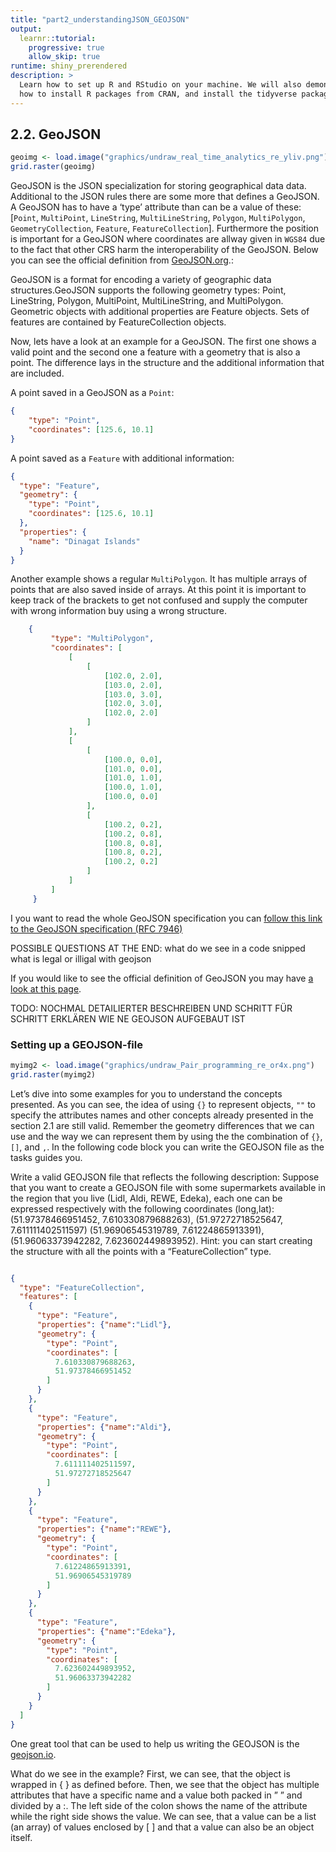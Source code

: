 ---
title: "part2_understandingJSON_GEOJSON"
output:
  learnr::tutorial:
    progressive: true
    allow_skip: true
runtime: shiny_prerendered
description: >
  Learn how to set up R and RStudio on your machine. We will also demonstrate
  how to install R packages from CRAN, and install the tidyverse package.
---

## 2.2. GeoJSON

```{r geopic, echo=FALSE, out.width= "65%", out.extra='style="float:right; padding:10px"'}
geoimg <- load.image("graphics/undraw_real_time_analytics_re_yliv.png")
grid.raster(geoimg)
```

GeoJSON is the JSON specialization for storing geographical data data. Additional to the JSON rules there are some more that defines a GeoJSON. A GeoJSON has to have a 'type' attribute than can be a value of these: [`Point`, `MultiPoint`, `LineString`, `MultiLineString`, `Polygon`, `MultiPolygon`, `GeometryCollection`, `Feature`, `FeatureCollection`]. Furthermore the position is important for a GeoJSON where coordinates are allway given in `WGS84` due to the fact that other CRS harm the interoperability of the GeoJSON. Below you can see the official definition from [GeoJSON.org](https://geojson.org/).:

::: {#GeoJSONdefinition .message}
GeoJSON is a format for encoding a variety of geographic data structures.GeoJSON supports the following geometry types: Point, LineString, Polygon, MultiPoint, MultiLineString, and MultiPolygon. Geometric objects with additional properties are Feature objects. Sets of features are contained by FeatureCollection objects.
:::

Now, lets have a look at an example for a GeoJSON. The first one shows a valid point and the second one a feature with a geometry that is also a point. The difference lays in the structure and the additional information that are included.

A point saved in a GeoJSON as a `Point`:

``` json
{
    "type": "Point",
    "coordinates": [125.6, 10.1]
}
```

A point saved as a `Feature` with additional information:

``` json
{
  "type": "Feature",
  "geometry": {
    "type": "Point",
    "coordinates": [125.6, 10.1]
  },
  "properties": {
    "name": "Dinagat Islands"
  }
}
```

Another example shows a regular `MultiPolygon`. It has multiple arrays of points that are also saved inside of arrays. At this point it is important to keep track of the brackets to get not confused and supply the computer with wrong information buy using a wrong structure.

``` json
    {
         "type": "MultiPolygon",
         "coordinates": [
             [
                 [
                     [102.0, 2.0],
                     [103.0, 2.0],
                     [103.0, 3.0],
                     [102.0, 3.0],
                     [102.0, 2.0]
                 ]
             ],
             [
                 [
                     [100.0, 0.0],
                     [101.0, 0.0],
                     [101.0, 1.0],
                     [100.0, 1.0],
                     [100.0, 0.0]
                 ],
                 [
                     [100.2, 0.2],
                     [100.2, 0.8],
                     [100.8, 0.8],
                     [100.8, 0.2],
                     [100.2, 0.2]
                 ]
             ]
         ]
     }
```

I you want to read the whole GeoJSON specification you can [follow this link to the GeoJSON specification (RFC 7946)](https://datatracker.ietf.org/doc/html/rfc7946)

POSSIBLE QUESTIONS AT THE END: what do we see in a code snipped what is legal or illigal with geojson

If you would like to see the official definition of GeoJSON you may have [a look at this page](https://datatracker.ietf.org/doc/html/rfc7946).

TODO: NOCHMAL DETAILIERTER BESCHREIBEN UND SCHRITT FÜR SCHRITT ERKLÄREN WIE NE GEOJSON AUFGEBAUT IST

### Setting up a GEOJSON-file

```{r JSONpagePic, echo=FALSE, out.width= "50%", out.extra='style="float:right; padding:10px"'}
myimg2 <- load.image("graphics/undraw_Pair_programming_re_or4x.png")
grid.raster(myimg2)
```

Let's dive into some examples for you to understand the concepts presented. As you can see, the idea of using `{}` to represent objects, `""` to specify the attributes names and other concepts already presented in the section 2.1 are still valid. Remember the geometry differences that we can use and the way we can represent them by using the the combination of `{}`, `[]`, and `,`. In the following code block you can write the GEOJSON file as the tasks guides you.

::: {#SupermarketTask .task-message .panel}
::: panel-body
Write a valid GEOJSON file that reflects the following description: 
Suppose that you want to create a GEOJSON file with some supermarkets available in the region that you live (Lidl, Aldi, REWE, Edeka), each one can be expressed respectively with the following coordinates (long,lat): 
(51.97378466951452, 7.610330879688263),
(51.97272718525647, 7.611111402511597)
(51.96906545319789, 7.61224865913391),
(51.96063373942282, 7.623602449893952).
Hint: you can start creating the structure with all the points with a "FeatureCollection" type.

```{json SupermarketTask, exercise = TRUE}

```

```{json SupermarketTask-solution}
{
  "type": "FeatureCollection",
  "features": [
    {
      "type": "Feature",
      "properties": {"name":"Lidl"},
      "geometry": {
        "type": "Point",
        "coordinates": [
          7.610330879688263,
          51.97378466951452
        ]
      }
    },
    {
      "type": "Feature",
      "properties": {"name":"Aldi"},
      "geometry": {
        "type": "Point",
        "coordinates": [
          7.611111402511597,
          51.97272718525647
        ]
      }
    },
    {
      "type": "Feature",
      "properties": {"name":"REWE"},
      "geometry": {
        "type": "Point",
        "coordinates": [
          7.61224865913391,
          51.96906545319789
        ]
      }
    },
    {
      "type": "Feature",
      "properties": {"name":"Edeka"},
      "geometry": {
        "type": "Point",
        "coordinates": [
          7.623602449893952,
          51.96063373942282
        ]
      }
    }
  ]
}
```
One great tool that can be used to help us writing the GEOJSON is the [geojson.io](https://geojson.io/#map=2/20.0/0.0).

:::
:::

What do we see in the example? First, we can see, that the object is wrapped in { } as defined before. Then, we see that the object has multiple attributes that have a specific name and a value both packed in " " and divided by a :. The left side of the colon shows the name of the attribute while the right side shows the value. We can see, that a value can be a list (an array) of values enclosed by [ ] and that a value can also be an object itself.
